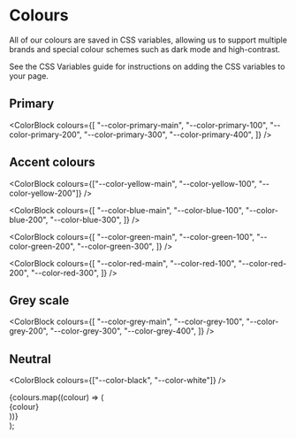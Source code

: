 
<Meta title="Foundations/Colour" />

<ThemeVariables />

# Colours

All of our colours are saved in CSS variables, allowing us to support multiple
brands and special colour schemes such as dark mode and high-contrast.

See the <LinkTo kind="Guides/CSS Variables" story="page">CSS Variables guide</LinkTo>
for instructions on adding the CSS variables to your page.

## Primary

<ColorBlock
  colours={[
    "--color-primary-main",
    "--color-primary-100",
    "--color-primary-200",
    "--color-primary-300",
    "--color-primary-400",
  ]}
/>

## Accent colours

<ColorBlock
  colours={["--color-yellow-main", "--color-yellow-100", "--color-yellow-200"]}
/>

<ColorBlock
  colours={[
    "--color-blue-main",
    "--color-blue-100",
    "--color-blue-200",
    "--color-blue-300",
  ]}
/>

<ColorBlock
  colours={[
    "--color-green-main",
    "--color-green-100",
    "--color-green-200",
    "--color-green-300",
  ]}
/>

<ColorBlock
  colours={[
    "--color-red-main",
    "--color-red-100",
    "--color-red-200",
    "--color-red-300",
  ]}
/>

## Grey scale

<ColorBlock
  colours={[
    "--color-grey-main",
    "--color-grey-100",
    "--color-grey-200",
    "--color-grey-300",
    "--color-grey-400",
  ]}
/>

## Neutral

<ColorBlock colours={["--color-black", "--color-white"]} />

  <div
    style={{
      display: "flex",
      flexWrap: "wrap",
      gap: "20px",
      marginBottom: "20px",
      marginTop: "15px",
    }}
  >
    {colours.map((colour) => (
      <div key={colour}>
        <div
          style={{
            width: "100%",
            minWidth: "150px",
            height: "45px",
            background: `var(${colour})`,
            marginBottom: "5px",
            border:
              colour === "--color-white"
                ? "1px solid var(--color-grey-300)"
                : "0px",
          }}
        />
        <span>{colour}</span>
      </div>
    ))}
  </div>
);

